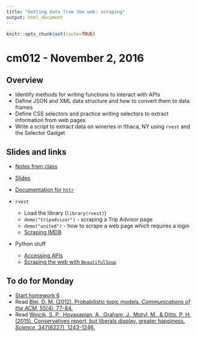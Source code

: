 ```yaml
---
title: "Getting data from the web: scraping"
output: html_document
---
```


```r
knitr::opts_chunk$set(cache=TRUE)
```

# cm012 - November 2, 2016

## Overview

* Identify methods for writing functions to interact with APIs
* Define JSON and XML data structure and how to convert them to data frames
* Define CSS selectors and practice writing selectors to extract information from web pages
* Write a script to extract data on wineries in Ithaca, NY using `rvest` and the Selector Gadget

## Slides and links

* [Notes from class](webdata02.html)
* [Slides](extras/cm012_slides.html)

* [Documentation for `httr`](https://cran.r-project.org/web/packages/httr/)
* `rvest`
    * Load the library (`library(rvest)`)
    * `demo("tripadvisor")` - scraping a Trip Advisor page
    * `demo("united")` - how to scrape a web page which requires a login
    * [Scraping IMDB](https://blog.rstudio.org/2014/11/24/rvest-easy-web-scraping-with-r/)
* Python stuff
    * [Accessing APIs](webdata_api_py.html)
    * [Scraping the web with `BeautifulSoup`](webdata_scrape_py.html)

## To do for Monday

* [Start homework 6](hw06-webdata.html)
* Read [Blei, D. M. (2012). Probabilistic topic models. *Communications of the ACM*, 55(4), 77-84.](http://cacm.acm.org/magazines/2012/4/147361-probabilistic-topic-models/fulltext)
* Read [Wojcik, S. P., Hovasapian, A., Graham, J., Motyl, M., & Ditto, P. H. (2015). Conservatives report, but liberals display, greater happiness. *Science*, 347(6227), 1243-1246.](http://science.sciencemag.org.proxy.uchicago.edu/content/347/6227/1243.full)


